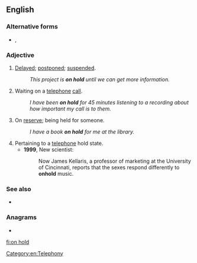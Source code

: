 {{also|onhold}}
==English==

===Alternative forms===
* {{l|en|on-hold}}, {{l|en|onhold}}

===Adjective===
{{en-adj|-|head=[[on]] [[hold]]}}

# {{lb|en|idiomatic}} [[delayed|Delayed]]; [[postponed]]; [[suspended]].
#: ''This project is '''on hold''' until we can get more information.''
# Waiting on a [[telephone]] [[call]].
#: ''I have been '''on hold''' for 45 minutes listening to a recording about how important my call is to them.''
# On [[reserve]]; being held for someone.
#: ''I have a book '''on hold''' for me at the library.''
# Pertaining to a [[telephone]] hold state.
#* '''1999''', New scientist:
#*: Now James Kellaris, a professor of marketing at the University of Cincinnati, reports that the sexes respond differently to '''onhold''' music.

===See also===
* {{l|en|hold on}}

===Anagrams===
* {{l|en|hold on}}

[[Category:en:Telephony]]

[[fi:on hold]]